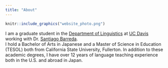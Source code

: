 ```yaml
---
title: "About"
---
```


```r
knitr::include_graphics("website_photo.png")
```

I am a graduate student in the [Department of Linguistics](https://linguistics.ucdavis.edu/) at [UC Davis](https://www.ucdavis.edu/) working with Dr. [Santiago Barreda](https://www.santiagobarreda.com). \
I hold a Bachelor of Arts in Japanese and a Master of Science in Education (TESOL) both from California State University, Fullerton. In addition to these academic degrees, I have over 12 years of language teaching experience both in the U.S. and abroad in Japan. 





